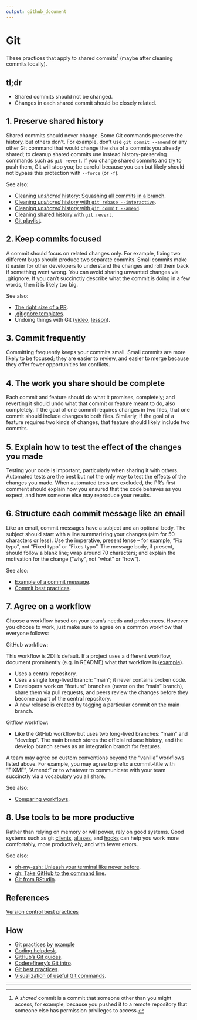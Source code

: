 ```yaml
---
output: github_document
---
```


# Git

These practices that apply to shared commits^[A _shared_ commit is a commit that
someone other than you might access, for example, because you pushed it to a
remote repository that someone else has permission privileges to access.] (maybe
after cleaning commits locally).

## tl;dr

* Shared commits should not be changed.
* Changes in each shared commit should be closely related.

## 1. Preserve shared history

Shared commits should never change. Some Git commands preserve the history,
but others don't. For example, don't use `git commit --amend` or any other
Git command that would change the sha of a commits you already shared; to
cleanup shared commits use instead history-preserving commands such as `git
revert`. If you change shared commits and try to push them, Git will stop you;
be careful because you can but likely should not bypass this protection with
`--force` (or `-f`).

See also:

* [Cleaning _unshared_ history: Squashing all commits in a branch](https://youtu.be/08dhy3Zoob4).
* [Cleaning _unshared_ history with `git rebase --interactive`](https://youtu.be/cMI8p1XhMzA).
* [Cleaning _unshared_ history with `git commit --amend`](https://youtu.be/539pfVfr7OI).
* [Cleaning shared history with `git revert`](https://youtu.be/A8Ld6iDqc3w).
* [Git playlist](https://www.youtube.com/playlist?list=PLvgdJdJDL-AOHkwiaMvYhPKVjiD9vzZIo).

## 2. Keep commits focused

A commit should focus on related changes only. For example, fixing two different
bugs should produce two separate commits. Small commits make it easier for other
developers to understand the changes and roll them back if something went wrong.
You can avoid sharing unwanted changes via .gitignore. If you can't succinctly
describe what the commit is doing in a few words, then it is likely too big.

See also:

* [The right size of a PR](https://github.com/2DegreesInvesting/practices/discussions/3).
* [.gitignore templates](https://github.com/github/gitignore).
* Undoing things with Git ([video](https://youtu.be/dZOfEF19yDk),
[lesson](https://coderefinery.github.io/git-intro/05-undoing)).

## 3. Commit frequently

Committing frequently keeps your commits small. Small commits are more likely
to be focused; they are easier to review, and easier to merge because they
offer fewer opportunities for conflicts.

## 4. The work you share should be complete

Each commit and feature should do what it promises, completely; and reverting
it should undo what that commit or feature meant to do, also completely. If
the goal of one commit requires changes in two files, that one commit should
include changes to both files. Similarly, if the goal of a feature requires
two kinds of changes, that feature should likely include two commits.

## 5. Explain how to test the effect of the changes you made

Testing your code is important, particularly when sharing it with
others. Automated tests are the best but not the only way to test the effects
of the changes you made. When automated tests are excluded, the PR's first
comment should explain how you ensured that the code behaves as you expect,
and how someone else may reproduce your results.

## 6. Structure each commit message like an email

Like an email, commit messages have a subject and an optional body. The subject
should start with a line summarizing your changes (aim for 50 characters or
less). Use the imperative, present tense -- for example, "Fix typo",
not "Fixed typo" or "Fixes typo". The message body, if present,
should follow a blank line; wrap around 70 characters; and explain the
motivation for the change ("why", not "what" or "how").

See also:

* [Example of a commit message](https://github.com/2DegreesInvesting/resources/issues/74).
* [Commit best practices](https://r-pkgs.org/git.html#commit-best-practices).

## 7. Agree on a workflow

Choose a workflow based on your team's needs and preferences. However you
choose to work, just make sure to agree on a common workflow that everyone
follows:

GitHub workflow:

This workflow is 2DII's default. If a project uses a different
workflow, document prominently (e.g. in README) what that workflow is
([example](https://github.com/github/gitignore#contributing-workflow)).

* Uses a central repository. 
* Uses a single long-lived branch: "main"; it never contains broken code.
* Developers work on "feature" branches (never on the "main" branch), share
them via pull requests, and peers review the changes before they become a
part of the central repository.
* A new release is created by tagging a particular commit on the main branch.

Gitflow workflow:

* Like the GitHub workflow but uses two long-lived branches: "main"
and "develop". The main branch stores the official release history,
and the develop branch serves as an integration branch for features.

A team may agree on custom conventions beyond the "vanilla" workflows listed
above. For example, you may agree to prefix a commit-title with "FIXME",
"Amend: " or to whatever to communicate with your team succinctly via a
vocabulary you all share.

See also: 

* [Comparing workflows](https://www.atlassian.com/git/tutorials/comparing-workflows).

## 8. Use tools to be more productive

Rather than relying on memory or will power, rely on good systems. Good systems
such as git [clients](https://happygitwithr.com/git-client.html),
[aliases](https://git-scm.com/book/en/v2/Git-Basics-Git-Aliases), and
[hooks](https://git-scm.com/book/en/v2/Customizing-Git-Git-Hooks) can help you
work more comfortably, more productively, and with fewer errors.

See also:

* [oh-my-zsh: Unleash your terminal like never before](https://ohmyz.sh/).
* [gh: Take GitHub to the command line](https://cli.github.com/).
* [Git from RStudio](https://rstudio.com/resources/webinars/managing-part-2-github-and-rstudio/).

## References

[Version control best practices](https://www.git-tower.com/blog/version-control-best-practices/)

## How

* [Git practices by example](TODO)
* [Coding helpdesk](https://github.com/2DegreesInvesting/coding-helpdesk#coding-helpdesk).
* [GitHub's Git guides](https://github.com/git-guides/).
* [Coderefinery's Git intro](https://coderefinery.github.io/git-intro/).
* [Git best practices](https://bit.ly/book-git-in-practice). 
* [Visualization of useful Git commands](https://dev.to/lydiahallie/cs-visualized-useful-git-commands-37p1).

---
